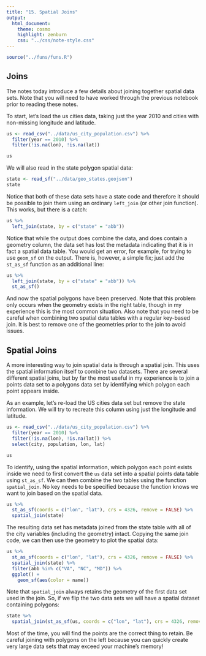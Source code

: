 ```yaml
---
title: "15. Spatial Joins"
output:
  html_document:
    theme: cosmo
    highlight: zenburn
    css: "../css/note-style.css"
---
```


```r
source("../funs/funs.R")
```

## Joins

The notes today introduce a few details about joining together spatial data
sets. Note that you will need to have worked through the previous notebook
prior to reading these notes.

To start, let's load the us cities data, taking just the year 2010 and cities
with non-missing longitude and latitude.

```r
us <- read_csv("../data/us_city_population.csv") %>%
  filter(year == 2010) %>%
  filter(!is.na(lon), !is.na(lat))

us
```

We will also read in the state polygon spatial data:

```r
state <- read_sf("../data/geo_states.geojson")
state
```

Notice that both of these data sets have a state code and therefore it should
be possible to join them using an ordinary `left_join` (or other join function).
This works, but there is a catch:

```r
us %>%
  left_join(state, by = c("state" = "abb"))
```

Notice that while the output does combine the data, and does contain a geometry
column, the data set has lost the metadata indicating that it is in fact a spatial
data table. You would get an error, for example, for trying to use `geom_sf`
on the output. There is, however, a simple fix; just add the `st_as_sf` function
as an additional line:

```r
us %>%
  left_join(state, by = c("state" = "abb")) %>%
  st_as_sf()
```

And now the spatial polygons have been preserved. Note that this problem only
occurs when the geometry exists in the right table, though in my experience
this is the most common situation. Also note that you need to be careful when
combining two spatial data tables with a regular key-based join. It is best to
remove one of the geometries prior to the join to avoid issues.

## Spatial Joins

A more interesting way to join spatial data is through a spatial join. This uses
the spatial information itself to combine two datasets. There are several
different spatial joins, but by far the most useful in my experience is to
join a points data set to a polygons data set by identifying which polygon each
point appears inside.

As an example, let's re-load the US cities data set but remove the state
information. We will try to recreate this column using just the longitude and
latitude.

```r
us <- read_csv("../data/us_city_population.csv") %>%
  filter(year == 2010) %>%
  filter(!is.na(lon), !is.na(lat)) %>%
  select(city, population, lon, lat)

us
```

To identify, using the spatial information, which polygon each point exists
inside we need to first convert the `us` data set into a spatial points data
table using `st_as_sf`. We can then combine the two tables using the function
`spatial_join`. No key needs to be specified because the function knows we
want to join based on the spatial data.

```r
us %>%
  st_as_sf(coords = c("lon", "lat"), crs = 4326, remove = FALSE) %>%
  spatial_join(state)
```

The resulting data set has metadata joined from the state table with all of the
city variables (including the geometry) intact. Copying the same join code, we
can then use the geometry to plot the spatial data:

```r
us %>%
  st_as_sf(coords = c("lon", "lat"), crs = 4326, remove = FALSE) %>%
  spatial_join(state) %>%
  filter(abb %in% c("VA", "NC", "MD")) %>%
  ggplot() +
    geom_sf(aes(color = name))
```

Note that `spatial_join` always retains the geometry of the first data set used
in the join. So, if we flip the two data sets we will have a spatial dataset
containing polygons:

```r
state %>%
  spatial_join(st_as_sf(us, coords = c("lon", "lat"), crs = 4326, remove = FALSE))
```

Most of the time, you will find the points are the correct thing to retain.
Be careful joining with polygons on the left because you can quickly create
very large data sets that may exceed your machine's memory!
